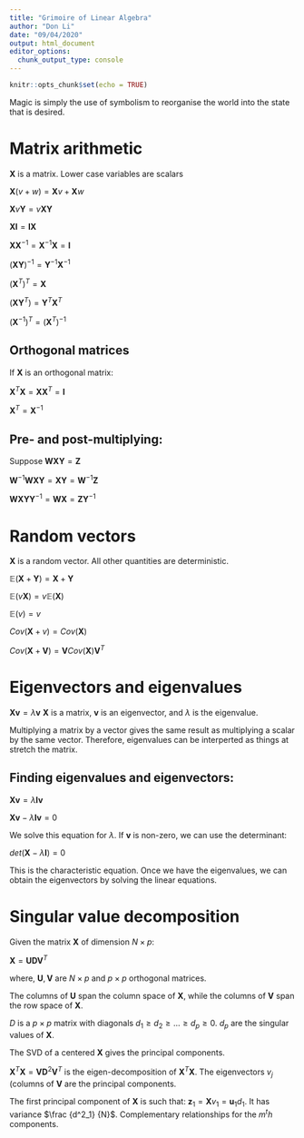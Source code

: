 ```yaml
---
title: "Grimoire of Linear Algebra"
author: "Don Li"
date: "09/04/2020"
output: html_document
editor_options: 
  chunk_output_type: console
---
```


```r
knitr::opts_chunk$set(echo = TRUE)
```

Magic is simply the use of symbolism to reorganise the world into the state that is desired.

# Matrix arithmetic
$\mathbf{X}$ is a matrix. Lower case variables are scalars

$\mathbf{X}(v+w) = \mathbf{X}v + \mathbf{X}w$

$\mathbf{X} v \mathbf{Y} = v \mathbf{X} \mathbf{Y}$

$\mathbf{X} \mathbf{I} = \mathbf{I} \mathbf{X}$

$\mathbf{X} \mathbf{X}^{-1} = \mathbf{X}^{-1} \mathbf{X} = \mathbf{I}$

$(\mathbf{X} \mathbf{Y})^{-1} = \mathbf{Y}^{-1} \mathbf{X}^{-1}$

$(\mathbf{X}^{T})^{T} = \mathbf{X}$

$(\mathbf{XY}^{T}) = \mathbf{Y}^T \mathbf{X}^T$

$(\mathbf{X}^{-1})^{T} = (\mathbf{X}^{T})^{-1}$

## Orthogonal matrices

If $\mathbf{X}$ is an orthogonal matrix:

$\mathbf{X}^{T} \mathbf{X} = \mathbf{X} \mathbf{X}^{T} = \mathbf{I}$

$\mathbf{X}^{T} = \mathbf{X}^{-1}$

## Pre- and post-multiplying:

Suppose $\mathbf{W} \mathbf{X} \mathbf{Y} = \mathbf{Z}$

$\mathbf{W}^{-1} \mathbf{W} \mathbf{X} \mathbf{Y} = \mathbf{X} \mathbf{Y} = \mathbf{W}^{-1} \mathbf{Z}$

$\mathbf{W} \mathbf{X} \mathbf{Y} \mathbf{Y}^{-1} = \mathbf{W} \mathbf{X} = \mathbf{Z} \mathbf{Y}^{-1}$


# Random vectors
$\mathbf{X}$ is a random vector. All other quantities are deterministic.

$\mathbb{E}(\mathbf{X}+\mathbf{Y}) = \mathbf{X} + \mathbf{Y}$

$\mathbb{E}(v \mathbf{X}) = v \mathbb{E}(\mathbf{X})$

$\mathbb{E}(v) = v$

$Cov(\mathbf{X} + v) = Cov(\mathbf{X})$

$Cov(\mathbf{X} + \mathbf{V}) = \mathbf{V} Cov(\mathbf{X}) \mathbf{V}^{T}$

# Eigenvectors and eigenvalues

$\mathbf{X} \mathbf{v} = \lambda \mathbf{v}$
$\mathbf{X}$ is a matrix, $\mathbf{v}$ is an eigenvector, and $\lambda$ is the eigenvalue.

Multiplying a matrix by a vector gives the same result as multiplying a scalar by the same vector. Therefore, eigenvalues can be interperted as things at stretch the matrix.

## Finding eigenvalues and eigenvectors:
$\mathbf{X} \mathbf{v} = \lambda \mathbf{I} \mathbf{v}$

$\mathbf{X} \mathbf{v} - \lambda \mathbf{I} \mathbf{v} = 0$

We solve this equation for $\lambda$. If $\mathbf{v}$ is non-zero, we can use the determinant:

$det(\mathbf{X} - \lambda \mathbf{I}) = 0$

This is the characteristic equation. Once we have the eigenvalues, we can obtain the eigenvectors by solving the linear equations.

# Singular value decomposition
Given the matrix $\mathbf{X}$ of dimension $N \times p$:

$\mathbf{X} = \mathbf{UDV}^{T}$

where, $\mathbf{U}, \mathbf{V}$ are $N \times p$ and $p \times p$ orthogonal matrices.

The columns of $\mathbf{U}$ span the column space of $\mathbf{X}$, while the columns of $\mathbf{V}$ span the row space of $\mathbf{X}$.

$D$ is a $p \times p$ matrix with diagonals $d_1 \ge d_2 \ge \dots \ge d_p \ge 0$. $d_p$ are the singular values of $\mathbf{X}$.

The SVD of a centered $\mathbf{X}$ gives the principal components.

$\mathbf{X}^{T} \mathbf{X} = \mathbf{V} \mathbf{D}^2 \mathbf{V}^T$ is the eigen-decomposition of $\mathbf{X}^{T} \mathbf{X}$. The eigenvectors $v_j$ (columns of $\mathbf{V}$ are the principal components.

The first principal component of $\mathbf{X}$ is such that: $\mathbf{z}_1 = \mathbf{X}v_1 = \mathbf{u}_1 d_1$. It has variance $\frac {d^2_1} {N}$. Complementary relationships for the $m^th$ components.






